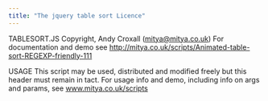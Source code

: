 ```yaml
---
title: "The jquery table sort Licence"
---
```


<div id="jquery_table_sort" class="registered_link"></div>


TABLESORT.JS Copyright, Andy Croxall (<mitya@mitya.co.uk>) For documentation and demo see <http://mitya.co.uk/scripts/Animated-table-sort-REGEXP-friendly-111>

USAGE This script may be used, distributed and modified freely but this header must remain in tact. For usage info and demo, including info on args and params, see www.mitya.co.uk/scripts
